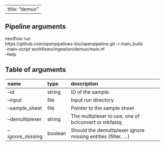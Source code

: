
---
title: "demux"
---

## Pipeline arguments

nextflow run \
https://github.com/openpipelines-bio/openpipeline.git -r main_build \
-main-script workflows/ingestion/demux/main.nf \
--help

## Table of arguments

| name             | type    | description                                                    |
|:-----------------|:--------|:---------------------------------------------------------------|
| --id             | string  | ID of the sample.                                              |
| --input          | file    | Input run directory                                            |
| --sample_sheet   | file    | Pointer to the sample sheet                                    |
| --demultiplexer  | string  | The multiplexer to use, one of bclconvert or mkfastq           |
| --ignore_missing | boolean | Should the demultiplexer ignore missing entities (filter, ...) |